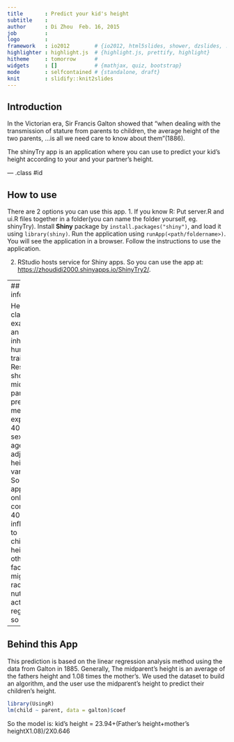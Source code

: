 ```yaml
---
title       : Predict your kid's height
subtitle    : 
author      : Di Zhou  Feb. 16, 2015
job         : 
logo        :
framework   : io2012        # {io2012, html5slides, shower, dzslides, ...}
highlighter : highlight.js  # {highlight.js, prettify, highlight}
hitheme     : tomorrow      # 
widgets     : []            # {mathjax, quiz, bootstrap}
mode        : selfcontained # {standalone, draft}
knit        : slidify::knit2slides
---
```


## Introduction

   In the Victorian era, Sir Francis Galton showed that "when dealing with the transmission of stature from parents to children, the average height of the two parents, ...is all we need care to know about them"(1886).

   The shinyTry app is an application where you can use to predict your kid's height according to your and your partner's height.

--- .class #id 

## How to use

There are 2 options you can use this app.
   1. If you know R:
      Put server.R and ui.R files together in a folder(you can name the folder yourself, eg. shinyTry). Install **Shiny** package by `install.packages("shiny")`, and load it using `library(shiny)`. Run the application using `runApp(<path/foldername>)`. You will see the application in a browser. Follow the instructions to use the application. 
      
   2. RStudio hosts service for Shiny apps. So you can use the app at: [https://zhoudidi2000.shinyapps.io/ShinyTry2/](https://zhoudidi2000.shinyapps.io/ShinyTry2/).

---
## More information

Height is a classical example of an inherited human trait. Research showed mid-parental prediction method explained 40% of the sex- and age-adjusted height variance. So this application only contributes 40% of the influence to children's height, other factors might be race, nutrition, activities, region and so on...

---     
## Behind this App

   This prediction is based on the linear regression analysis method using the data from Galton in 1885. Generally, The midparent's height is an average of the fathers height and 1.08 times the mother's. We used the dataset to build an algorithm, and the user use the midparent's height to predict their children's height.
```r
library(UsingR)
lm(child ~ parent, data = galton)$coef
```
So the model is: kid's height = 23.94+(Father's height+mother's heightX1.08)/2X0.646

